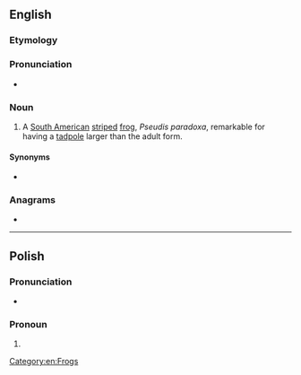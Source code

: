 ==English==

===Etymology===
{{rfe|en}}

===Pronunciation===
* {{IPA|en|/ˈd͡ʒeɪki/}}

===Noun===
{{en-noun}}

# A [[South America]]n [[stripe]]d [[frog]], ''Pseudis paradoxa'', remarkable for having a [[tadpole]] larger than the adult form.

====Synonyms====
* {{l|en|paradoxical frog}}

{{Webster 1913}}

===Anagrams===
* {{anagrams|en|a=aeijk|Kejia}}

[[Category:en:Frogs]]

----

==Polish==

===Pronunciation===
* {{pl-IPA}}

===Pronoun===
{{head|pl|pronoun form}}

# {{inflection of|pl|jaki||n|nom|s|;|n|acc|s|;|n|voc|s|;|nv|nom|p|;|nv|acc|p|;|nv|voc|p}}